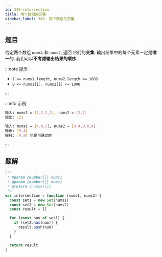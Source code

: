 ```yaml
---
id: 349-intersection
title: 两个数组的交集
sidebar_label: 349. 两个数组的交集
---
```


## 题目

给定两个数组 `nums1` 和 `nums2`, 返回 它们的**交集**. 输出结果中的每个元素一定是**唯一**的. 我们可以**不考虑输出结果的顺序**.

:::note 提示:

- `1 <= nums1.length, nums2.length <= 1000`
- `0 <= nums1[i], nums2[i] <= 1000`

:::

:::info 示例

```bash
输入: nums1 = [1,2,2,1], nums2 = [2,2]
输出: [2]
```

```bash
输入: nums1 = [4,9,5], nums2 = [9,4,9,8,4]
输出: [9,4]
解释: [4,9] 也是可通过的
```

:::

## 题解

```ts
/**
 * @param {number[]} nums1
 * @param {number[]} nums2
 * @return {number[]}
 */
var intersection = function (nums1, nums2) {
  const set1 = new Set(nums1)
  const set2 = new Set(nums2)
  const result = []

  for (const num of set1) {
    if (set2.has(num)) {
      result.push(num)
    }
  }

  return result
}
```
